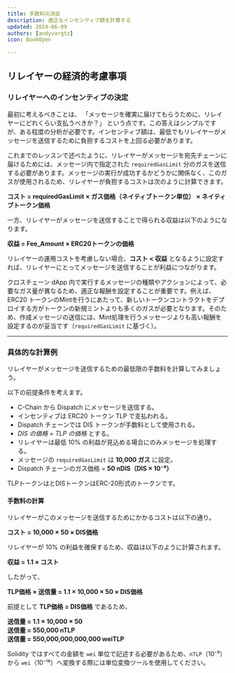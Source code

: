 ```yaml
---
title: 手数料の決定  
description: 適正なインセンティブ額を計算する  
updated: 2024-06-09  
authors: [andyvargtz]  
icon: BookOpen  

---
```


## **リレイヤーの経済的考慮事項**  

### **リレイヤーへのインセンティブの決定**  

最初に考えるべきことは、 「メッセージを確実に届けてもらうために、リレイヤーにどれくらい支払うべきか？」 という点です。この答えはシンプルですが、ある程度の分析が必要です。インセンティブ額は、最低でもリレイヤーがメッセージを送信するために負担するコストを上回る必要があります。  

これまでのレッスンで述べたように、リレイヤーがメッセージを宛先チェーンに届けるためには、メッセージ内で指定された `requiredGasLimit` 分のガスを送信する必要があります。メッセージの実行が成功するかどうかに関係なく、このガスが使用されるため、リレイヤーが負担するコストは次のように計算できます。  

**コスト = requiredGasLimit × ガス価格（ネイティブトークン単位） × ネイティブトークン価格**  

一方、リレイヤーがメッセージを送信することで得られる収益は以下のようになります。  

**収益 = Fee_Amount × ERC20トークンの価格**  

リレイヤーの運用コストを考慮しない場合、**コスト < 収益** となるように設定すれば、リレイヤーにとってメッセージを送信することが利益につながります。  

クロスチェーン dApp 内で実行するメッセージの種類やアクションによって、必要なガス量が異なるため、適正な報酬を設定することが重要です。例えば、ERC20 トークンのMintを行うにあたって、新しいトークンコントラクトをデプロイする方がトークンの新規ミントよりも多くのガスが必要となります。そのため、作成メッセージの送信には、Mint処理を行うメッセージよりも高い報酬を設定するのが妥当です（`requiredGasLimit` に基づく）。  

---

### **具体的な計算例**  

リレイヤーがメッセージを送信するための最低限の手数料を計算してみましょう。  

以下の前提条件を考えます。  
- C-Chain から Dispatch にメッセージを送信する。  
- インセンティブは ERC20 トークン TLP で支払われる。  
- Dispatch チェーンでは DIS トークンが手数料として使用される。  
- *DIS の価格 = TLP の価格* とする。  
- リレイヤーは最低 10% の利益が見込める場合にのみメッセージを処理する。  
- メッセージの `requiredGasLimit` は **10,000 ガス** に設定。  
- Dispatch チェーンのガス価格 = **50 nDIS（DIS × 10⁻⁹）**  

<Callout>TLPトークンはとDISトークンはERC-20形式のトークンです。</Callout>  


#### **手数料の計算**  

リレイヤーがこのメッセージを送信するためにかかるコストは以下の通り。  

**コスト = 10,000 × 50 × DIS価格**  

リレイヤーが 10% の利益を確保するため、収益は以下のように計算されます。  

**収益 = 1.1 × コスト**  

したがって、  

**TLP価格 × 送信量 = 1.1 × 10,000 × 50 × DIS価格**  

前提として **TLP価格 = DIS価格** であるため、  

**送信量 = 1.1 × 10,000 × 50**  
**送信量 = 550,000 nTLP**  
**送信量 = 550,000,000,000,000 weiTLP**  

Solidity ではすべての金額を `wei` 単位で記述する必要があるため、`nTLP`（10⁻⁹）から `wei`（10⁻¹⁸）へ変換する際には単位変換ツールを使用してください。  

<Quiz quizId="316"/>  